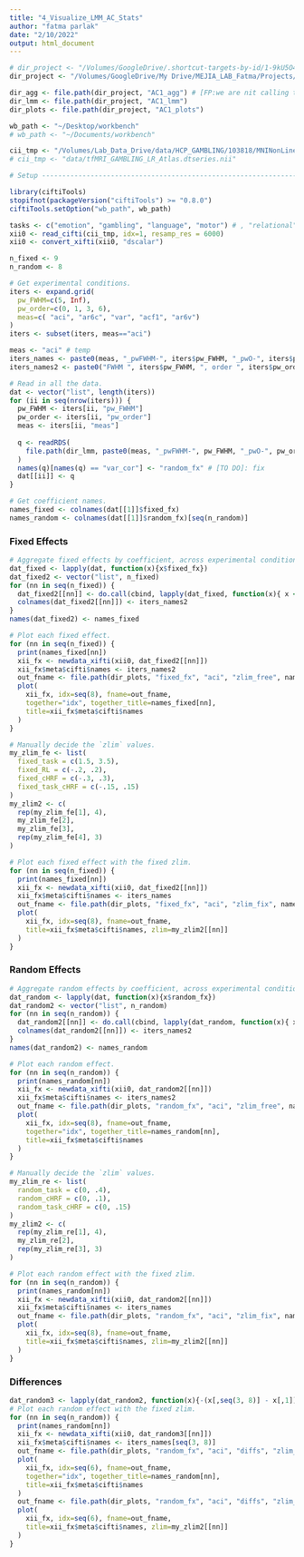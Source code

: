 ```yaml
---
title: "4_Visualize_LMM_AC_Stats"
author: "fatma parlak"
date: "2/10/2022"
output: html_document
---
```




```r
# dir_project <- "/Volumes/GoogleDrive/.shortcut-targets-by-id/1-9kU5O4-bU0AeEZKukSvz4jbvolppJGG/ddpham/Prewhitening-Paper"
dir_project <- "/Volumes/GoogleDrive/My Drive/MEJIA_LAB_Fatma/Projects/Prewhitening_Paper"

dir_agg <- file.path(dir_project, "AC1_agg") # [FP:we are nit calling this directory, we could remove this line]
dir_lmm <- file.path(dir_project, "AC1_lmm")
dir_plots <- file.path(dir_project, "AC1_plots")

wb_path <- "~/Desktop/workbench"
# wb_path <- "~/Documents/workbench"

cii_tmp <- "/Volumes/Lab_Data_Drive/data/HCP_GAMBLING/103818/MNINonLinear/Results/tfMRI_GAMBLING_LR/tfMRI_GAMBLING_LR_Atlas.dtseries.nii"
# cii_tmp <- "data/tfMRI_GAMBLING_LR_Atlas.dtseries.nii"

# Setup ---------------------------------------------------------------------------------

library(ciftiTools)
stopifnot(packageVersion("ciftiTools") >= "0.8.0")
ciftiTools.setOption("wb_path", wb_path)

tasks <- c("emotion", "gambling", "language", "motor") # , "relational", "social")
xii0 <- read_cifti(cii_tmp, idx=1, resamp_res = 6000)
xii0 <- convert_xifti(xii0, "dscalar")

n_fixed <- 9
n_random <- 8
```

```r
# Get experimental conditions.
iters <- expand.grid(
  pw_FWHM=c(5, Inf), 
  pw_order=c(0, 1, 3, 6),
  meas=c( "aci", "ar6c", "var", "acf1", "ar6v")
)
iters <- subset(iters, meas=="aci")

meas <- "aci" # temp
iters_names <- paste0(meas, "_pwFWHM-", iters$pw_FWHM, "_pwO-", iters$pw_order)
iters_names2 <- paste0("FWHM ", iters$pw_FWHM, ", order ", iters$pw_order)

# Read in all the data.
dat <- vector("list", length(iters))
for (ii in seq(nrow(iters))) {
  pw_FWHM <- iters[ii, "pw_FWHM"]
  pw_order <- iters[ii, "pw_order"]
  meas <- iters[ii, "meas"]
  
  q <- readRDS(
    file.path(dir_lmm, paste0(meas, "_pwFWHM-", pw_FWHM, "_pwO-", pw_order, ".rds"))
  )
  names(q)[names(q) == "var_cor"] <- "random_fx" # [TO DO]: fix
  dat[[ii]] <- q
}

# Get coefficient names.
names_fixed <- colnames(dat[[1]]$fixed_fx)
names_random <- colnames(dat[[1]]$random_fx)[seq(n_random)]
```

### Fixed Effects

```r
# Aggregate fixed effects by coefficient, across experimental conditions.
dat_fixed <- lapply(dat, function(x){x$fixed_fx})
dat_fixed2 <- vector("list", n_fixed)
for (nn in seq(n_fixed)) { 
  dat_fixed2[[nn]] <- do.call(cbind, lapply(dat_fixed, function(x){ x <- x[,nn] }))
  colnames(dat_fixed2[[nn]]) <- iters_names2
}
names(dat_fixed2) <- names_fixed

# Plot each fixed effect.
for (nn in seq(n_fixed)) {
  print(names_fixed[nn])
  xii_fx <- newdata_xifti(xii0, dat_fixed2[[nn]])
  xii_fx$meta$cifti$names <- iters_names2
  out_fname <- file.path(dir_plots, "fixed_fx", "aci", "zlim_free", names_fixed[nn])
  plot(
    xii_fx, idx=seq(8), fname=out_fname, 
    together="idx", together_title=names_fixed[nn], 
    title=xii_fx$meta$cifti$names
  )
}

# Manually decide the `zlim` values.
my_zlim_fe <- list(
  fixed_task = c(1.5, 3.5),
  fixed_RL = c(-.2, .2),
  fixed_cHRF = c(-.3, .3),
  fixed_task_cHRF = c(-.15, .15)
)
my_zlim2 <- c(
  rep(my_zlim_fe[1], 4),
  my_zlim_fe[2],
  my_zlim_fe[3],
  rep(my_zlim_fe[4], 3)
)

# Plot each fixed effect with the fixed zlim.
for (nn in seq(n_fixed)) {
  print(names_fixed[nn])
  xii_fx <- newdata_xifti(xii0, dat_fixed2[[nn]])
  xii_fx$meta$cifti$names <- iters_names
  out_fname <- file.path(dir_plots, "fixed_fx", "aci", "zlim_fix", names_fixed[nn])
  plot(
    xii_fx, idx=seq(8), fname=out_fname, 
    title=xii_fx$meta$cifti$names, zlim=my_zlim2[[nn]]
  )
}
```

### Random Effects

```r
# Aggregate random effects by coefficient, across experimental conditions.
dat_random <- lapply(dat, function(x){x$random_fx})
dat_random2 <- vector("list", n_random)
for (nn in seq(n_random)) { 
  dat_random2[[nn]] <- do.call(cbind, lapply(dat_random, function(x){ x <- x[,nn] }))
  colnames(dat_random2[[nn]]) <- iters_names2
}
names(dat_random2) <- names_random

# Plot each random effect.
for (nn in seq(n_random)) {
  print(names_random[nn])
  xii_fx <- newdata_xifti(xii0, dat_random2[[nn]])
  xii_fx$meta$cifti$names <- iters_names2
  out_fname <- file.path(dir_plots, "random_fx", "aci", "zlim_free", names_random[nn])
  plot(
    xii_fx, idx=seq(8), fname=out_fname, 
    together="idx", together_title=names_random[nn], 
    title=xii_fx$meta$cifti$names
  )
}

# Manually decide the `zlim` values.
my_zlim_re <- list(
  random_task = c(0, .4),
  random_cHRF = c(0, .1),
  random_task_cHRF = c(0, .15)
)
my_zlim2 <- c(
  rep(my_zlim_re[1], 4),
  my_zlim_re[2],
  rep(my_zlim_re[3], 3)
)

# Plot each random effect with the fixed zlim.
for (nn in seq(n_random)) {
  print(names_random[nn])
  xii_fx <- newdata_xifti(xii0, dat_random2[[nn]])
  xii_fx$meta$cifti$names <- iters_names
  out_fname <- file.path(dir_plots, "random_fx", "aci", "zlim_fix", names_random[nn])
  plot(
    xii_fx, idx=seq(8), fname=out_fname, 
    title=xii_fx$meta$cifti$names, zlim=my_zlim2[[nn]]
  )
}
```

### Differences

```r
dat_random3 <- lapply(dat_random2, function(x){-(x[,seq(3, 8)] - x[,1])})
# Plot each random effect with the fixed zlim.
for (nn in seq(n_random)) {
  print(names_random[nn])
  xii_fx <- newdata_xifti(xii0, dat_random3[[nn]])
  xii_fx$meta$cifti$names <- iters_names[seq(3, 8)]
  out_fname <- file.path(dir_plots, "random_fx", "aci", "diffs", "zlim_free", names_random[nn])
  plot(
    xii_fx, idx=seq(6), fname=out_fname, 
    together="idx", together_title=names_random[nn], 
    title=xii_fx$meta$cifti$names
  )
  out_fname <- file.path(dir_plots, "random_fx", "aci", "diffs", "zlim_fix", names_random[nn])
  plot(
    xii_fx, idx=seq(6), fname=out_fname,
    title=xii_fx$meta$cifti$names, zlim=my_zlim2[[nn]]
  )
}
```

